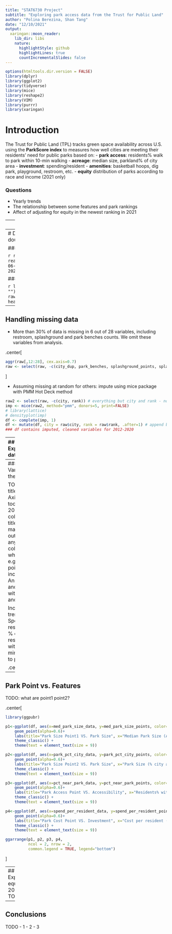 ```yaml
---
title: "STAT6730 Project"
subtitle: "Exploring park access data from the Trust for Public Land"
author: "Polina Berezina, Shan Tang"
date: "12/10/2021"
output: 
  xaringan::moon_reader:
    lib_dir: libs
    nature:
      highlightStyle: github
      highlightLines: true
      countIncrementalSlides: false
---
```


```r
options(htmltools.dir.version = FALSE) 
library(dplyr)
library(ggplot2)
library(tidyverse)
library(mice)
library(reshape2)
library(VIM)
library(purrr)
library(xaringan)
```
  
# Introduction
The Trust for Public Land (TPL) tracks green space availability across U.S. using the **ParkScore index** to measures how well cities are meeting their residents’ need for public parks based on: 
- **park access**: residents% walk to park within 10-min walking 
- **acreage**: median size, parkland% of city area
- **investment**: spending/resident
- **amenities**: basketball hoops, dig park, playground, restroom, etc.
- **equity** distribution of parks according to race and income (2021 only)

### Questions
- Yearly trends
- The relationship between some features and park rankings
- Affect of adjusting for equity in the newest ranking in 2021

---
# Map of cities according to their 2020 data
TODO? 


---
# Data cleaning
- Year as a factor
- Removed % and $ in the data frame, convert variables from string (%) to double (0-1)

#### Before

```r
raw <- readr::read_csv('https://raw.githubusercontent.com/rfordatascience/tidytuesday/master/data/2021/2021-06-22/parks.csv')
raw$year <- as.factor(raw$year)
original.colnames <- colnames(raw) # save for the 2021 data used later
head(raw[,c(1:3,6,8,10)], 1)   ### show the changes that we made
```

#### After

```r
library(stringr)
raw$park_pct_city_data<- as.numeric(str_replace_all(raw$park_pct_city_data, "%", ""))
raw$pct_near_park_data<- as.numeric(str_replace_all(raw$pct_near_park_data, "%", ""))
raw$spend_per_resident_data<- as.numeric(gsub("\\$","",raw$spend_per_resident_data))
head(raw[,c(1:3,6,8,10)], 1)
```

---
## Handling missing data
- More than 30% of data is missing in 6 out of 28 variables, including restroom, splashground and park benches counts. We omit these variables from analysis. 

.center[
```r
aggr(raw[,12:28], cex.axis=0.7)
raw <- select(raw, -c(city_dup, park_benches, splashground_points, splashground_data, restroom_points, restroom_data))
```
]

- Assuming missing at random for others: impute using mice package with PMM Hot Deck method

```r
raw2 <- select(raw, -c(city, rank)) # everything but city and rank - not useful in imputations
imp <- mice(raw2, method="pmm", donors=5, print=FALSE) 
# library(lattice)
# densityplot(imp)
df <- complete(imp, 1)
df <- mutate(df, city = raw$city, rank = raw$rank, .after=1) # append back city and rank vars
### df contains imputed, cleaned variables for 2012-2020
```

---
## Exploratory data analysis

TODO: fix titles - cut off. Axis labels too small. Use 2021 colnames as titles?
TODO: describe what we see? 

#### The distribution of variables
.center[
```r
#basic histogram
d <- melt(df)
ggplot(d,aes(x = value)) + 
    facet_wrap(~variable,scales = "free_x") + 
    geom_histogram() + # geom_boxplot()
  theme_classic() +
  theme(strip.text.x = element_text(size = 11), text = element_text(size = 9), axis.text.x = element_text(angle=90)) 
```
]

---
#### Variables over the years

TODO: fix titles - cut off. Axis labels too small. Use 2021 colnames as titles?
TODO: maybe color outliers or add any pop of color? 
TODO: why points e.g. basketball points increase? Answer it on another slide with dplyr or another plot. 

Increasing trend in the Spending per resident and % of residents within a 10 minute walk to park.

.center[
```r
# boxplots per year for every varaible
ggplot(d) + 
    facet_wrap(~variable, scales = "free_y") + 
    geom_boxplot(aes(y=value, x=year, group = year)) +
  theme_classic() +
  theme(strip.text.x = element_text(size = 11),text = element_text(size = 9), axis.text.x = element_text(angle=90)) 
```
]

---
## Park Point vs. Features 

TODO: what are point1 point2? 

.center[
```r
library(ggpubr)

p1<-ggplot(df, aes(x=med_park_size_data, y=med_park_size_points, color=year))+ 
    geom_point(alpha=0.6)+
    labs(title="Park Size Point1 VS. Park Size", x="Median Park Size (Acres)", y="Points")+
    theme_classic() +
    theme(text = element_text(size = 9))

p2<-ggplot(df, aes(x=park_pct_city_data, y=park_pct_city_points, color=year))+ 
    geom_point(alpha=0.6)+
    labs(title="Park Size Point2 VS. Park Size", x="Park Size (% city area) ", y="Points")+
    theme_classic() +
    theme(text = element_text(size = 9))

p3<-ggplot(df, aes(x=pct_near_park_data, y=pct_near_park_points, color=year))+ 
    geom_point(alpha=0.6)+
    labs(title="Park Access Point VS. Accessibility", x="Residents% within 10-min Walking", y="Points")+
    theme_classic() +
    theme(text = element_text(size = 9))

p4<-ggplot(df, aes(x=spend_per_resident_data, y=spend_per_resident_points, color=year))+ 
    geom_point(alpha=0.6)+
    labs(title="Park Cost Point VS. Investment", x="Cost per resident ($)", y="Points")+
    theme_classic() +
    theme(text = element_text(size = 9))

ggarrange(p1, p2, p3, p4,
          ncol = 2, nrow = 2,
          common.legend = TRUE, legend="bottom")
```
]

---
## Exploring equity in 2021
TODO
```r
original.colnames
df.2021 <- read.csv('parks_2021.csv')
df.2021 
```


---
## Conclusions
TODO
- 1
- 2
- 3


